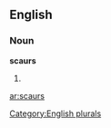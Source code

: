 
==English==

===Noun===
'''scaurs'''

# {{plural of|[[scaur]]}}

[[Category:English plurals]]

[[ar:scaurs]]